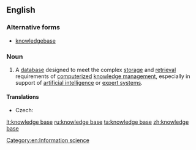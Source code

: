 ==English==
{{wikipedia}}

===Alternative forms===
* [[knowledgebase]] {{qualifier|less common}}

===Noun===
{{en-noun|head=[[knowledge]] [[base]]}}

# A [[database]] designed to meet the complex [[storage]] and [[retrieval]] requirements of [[computerize]]d [[knowledge management]], especially in support of [[artificial intelligence]] or [[expert system]]s.

====Translations====
{{trans-top|database}}
* Czech: {{t|cs|znalostní báze|f}}
{{trans-mid}}
{{trans-bottom}}

[[Category:en:Information science]]

[[lt:knowledge base]]
[[ru:knowledge base]]
[[ta:knowledge base]]
[[zh:knowledge base]]